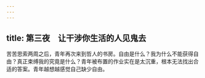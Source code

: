 ```yaml
---
---
---
```

title: 第三夜　让干涉你生活的人见鬼去
---


苦苦思索两周之后，青年再次来到哲人的书房。自由是什么？我为什么不能获得自由？真正束缚我的究竟是什么？青年被布置的作业实在是太沉重，根本无法找出合适的答案。青年越想越感觉自己缺少自由。



